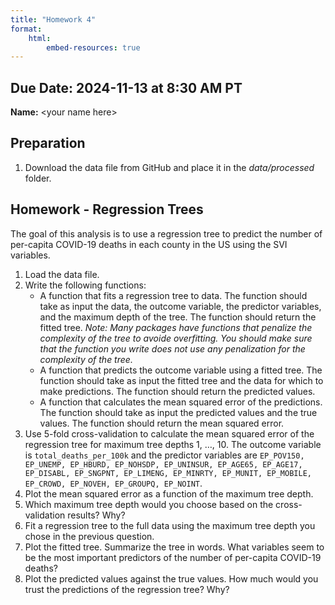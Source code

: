 ```yaml
---
title: "Homework 4"
format: 
    html:
        embed-resources: true
---
```



__Due Date:__ 2024-11-13 at 8:30 AM PT
---


__Name:__ \<your name here\>


## Preparation

1. Download the data file from GitHub and place it in the _data/processed_ folder.



## Homework - Regression Trees

The goal of this analysis is to use a regression tree to predict the number of per-capita COVID-19 deaths in each county in the US using the SVI variables.

1. Load the data file.
2. Write the following functions:
    - A function that fits a regression tree to data. The function should take as input the data, the outcome variable, the predictor variables, and the maximum depth of the tree. The function should return the fitted tree.
    _Note: Many packages have functions that penalize the complexity of the tree to avoide overfitting. You should make sure that the function you write does not use any penalization for the complexity of the tree._
    - A function that predicts the outcome variable using a fitted tree. The function should take as input the fitted tree and the data for which to make predictions. The function should return the predicted values.
    - A function that calculates the mean squared error of the predictions. The function should take as input the predicted values and the true values. The function should return the mean squared error.
3. Use 5-fold cross-validation to calculate the mean squared error of the regression tree for maximum tree depths 1, ..., 10.
The outcome variable is `total_deaths_per_100k` and the predictor variables are `EP_POV150, EP_UNEMP, EP_HBURD, EP_NOHSDP, EP_UNINSUR, EP_AGE65, EP_AGE17, EP_DISABL, EP_SNGPNT, EP_LIMENG, EP_MINRTY, EP_MUNIT, EP_MOBILE, EP_CROWD, EP_NOVEH, EP_GROUPQ, EP_NOINT`.
4. Plot the mean squared error as a function of the maximum tree depth.
5. Which maximum tree depth would you choose based on the cross-validation results? Why?
6. Fit a regression tree to the full data using the maximum tree depth you chose in the previous question.
7. Plot the fitted tree. Summarize the tree in words. What variables seem to be the most important predictors of the number of per-capita COVID-19 deaths?
8. Plot the predicted values against the true values. How much would you trust the predictions of the regression tree? Why?
